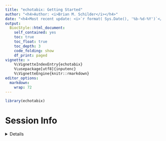 ```yaml
---
title: "echotabix: Getting Started" 
author: "<h4>Author: <i>Brian M. Schilder</i></h4>" 
date: "<h4>Most recent update: <i>`r format( Sys.Date(), '%b-%d-%Y')`</i></h4>"
output:
  BiocStyle::html_document:
    self_contained: yes
    toc: true
    toc_float: true
    toc_depth: 3
    code_folding: show
    df_print: paged
vignette: >
    %\VignetteIndexEntry{echotabix} 
    %\usepackage[utf8]{inputenc}
    %\VignetteEngine{knitr::rmarkdown} 
editor_options: 
  markdown: 
    wrap: 72
---
```


```r
library(echotabix)

```


# Session Info 

<details> 

```r
utils::sessionInfo()
```

</details>  

